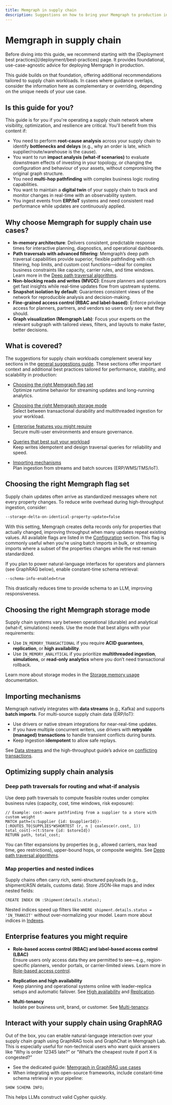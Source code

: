 ```yaml
---
title: Memgraph in supply chain
description: Suggestions on how to bring your Memgraph to production in supply chain use cases.
---
```



# Memgraph in supply chain

<Callout type="info">
Before diving into this guide, we recommend starting with the [Deployment best practices](/deployment/best-practices)
page. It provides foundational, use-case-agnostic advice for deploying Memgraph in production.

This guide builds on that foundation, offering additional recommendations tailored to supply chain workloads.
In cases where guidance overlaps, consider the information here as complementary or overriding, depending on the
unique needs of your use case.
</Callout>

## Is this guide for you?

This guide is for you if you're operating a supply chain network where visibility, optimization, and resilience are critical.
You'll benefit from this content if:

- You need to perform **root-cause analysis** across your supply chain to identify **bottlenecks and delays** (e.g., why an order is late, which supplier/route/warehouse is the cause).
- You want to run **impact analysis (what‑if scenarios)** to evaluate downstream effects of investing in your topology, or changing the configuration and behaviour of your assets, without compromising the original graph structure.
- You need **multi-hop pathfinding** with complex business logic routing capabilities.
- You want to maintain a **digital twin** of your supply chain to track and monitor changes in real-time with an observability system.
- You ingest events from **ERP/IoT** systems and need consistent read performance while updates are continuously applied.

## Why choose Memgraph for supply chain use cases?

- **In-memory architecture**: Delivers consistent, predictable response times for interactive planning, diagnostics, and operational dashboards.
- **Path traversals with advanced filtering**: Memgraph’s deep path traversal capabilities provide superior, flexible pathfinding with
  rich filtering, hop limits, and custom cost functions—ideal for complex business constraints like capacity, carrier rules, and time windows. Learn more in the
  [Deep path traversal algorithms](/advanced-algorithms/deep-path-traversal).
- **Non-blocking reads and writes (MVCC)**: Ensure planners and operators get fast insights while real-time updates flow from upstream systems.
- **Snapshot isolation by default**: Guarantees consistent views of the network for reproducible analysis and decision-making.
- **Fine-grained access control (RBAC and label-based)**: Enforce privilege access for planners, partners, and vendors so users only see what they should.
- **Graph visualization (Memgraph Lab)**: Focus your experts on the relevant subgraph with tailored views, filters, and layouts to make faster, better decisions.

## What is covered?

The suggestions for supply chain workloads complement several key sections in the
[general suggestions guide](/deployment/best-practices). These sections offer important context and
additional best practices tailored for performance, stability, and scalability in production:

- [Choosing the right Memgraph flag set](/deployment/best-practices#choosing-the-right-memgraph-flag-set)  
  Optimize runtime behavior for streaming updates and long-running analytics.

- [Choosing the right Memgraph storage mode](/deployment/best-practices#choosing-the-right-memgraph-storage-mode)  
  Select between transactional durability and multithreaded ingestion for your workload.

- [Enterprise features you might require](#enterprise-features-you-might-require)  
  Secure multi-user environments and ensure governance.

- [Queries that best suit your workload](#queries-that-best-suit-your-workload)  
  Keep writes idempotent and design traversal queries for reliability and speed.

- [Importing mechanisms](#importing-mechanisms)  
  Plan ingestion from streams and batch sources (ERP/WMS/TMS/IoT).

## Choosing the right Memgraph flag set

Supply chain updates often arrive as standardized messages where not every property changes.
To reduce write overhead during high-throughput ingestion, consider:

```bash
--storage-delta-on-identical-property-update=false
```

With this setting, Memgraph creates delta records only for properties that actually changed, improving throughput when many updates repeat existing values.
All available flags are listed in the [Configuration](/database-management/configuration) section. This flag is commonly useful when you're using batch
imports in bulk, or streaming imports where a subset of the properties changes while the rest remain standardized.

If you plan to power natural-language interfaces for operators and planners (see GraphRAG below), enable constant-time schema retrieval:

```bash
--schema-info-enabled=true
```

This drastically reduces time to provide schema to an LLM, improving responsiveness.

## Choosing the right Memgraph storage mode

Supply chain systems vary between operational (durable) and analytical (what‑if, simulations) needs.
Use the mode that best aligns with your requirements:

- Use `IN_MEMORY_TRANSACTIONAL` if you require **ACID guarantees**, **replication**, or **high availability**.
- Use `IN_MEMORY_ANALYTICAL` if you prioritize **multithreaded ingestion**, **simulations**, or **read-only analytics** where you don’t need transactional rollback.

Learn more about storage modes in the [Storage memory usage](/fundamentals/storage-memory-usage#storage-modes) documentation.

## Importing mechanisms

Memgraph natively integrates with **data streams** (e.g., Kafka) and supports **batch imports**. For multi-source supply chain data (ERP/IoT):

- Use drivers or native stream integrations for near-real-time updates.
- If you have multiple concurrent writers, use drivers with **retryable (managed) transactions** to handle transient conflicts during bursts.
- Keep ingestion **idempotent** to allow safe replays.

See [Data streams](/data-streams) and the high-throughput guide’s advice on
[conflicting transactions](/help-center/errors/transactions#conflicting-transactions).

## Optimizing supply chain analysis

### Deep path traversals for routing and what‑if analysis
Use deep path traversals to compute feasible routes under complex business rules (capacity, cost, time windows, risk exposure):

```cypher
// Example: cost-aware pathfinding from a supplier to a store with custom weight
MATCH path=(s:Supplier {id: $supplierId})-[:ROUTES_TO|SUPPLIES*WSHORTEST (r, n | coalesce(r.cost, 1)) total_cost]->(t:Store {id: $storeId})
RETURN path, total_cost;
```

You can filter expansions by properties (e.g., allowed carriers, max lead time, geo restrictions), upper-bound hops,
or composite weights. See
[Deep path traversal algorithms](/advanced-algorithms/deep-path-traversal).

### Map properties and nested indices
Supply chains often carry rich, semi-structured payloads (e.g., shipment/ASN details, customs data). Store JSON-like maps and index nested fields:

```cypher
CREATE INDEX ON :Shipment(details.status);
```

Nested indices speed up filters like `WHERE shipment.details.status = 'IN_TRANSIT'` without over-normalizing your model.
Learn more about indices in [Indexes](/fundamentals/indexes#label-property-index).

## Enterprise features you might require

- **Role-based access control (RBAC) and label-based access control (LBAC)**  
  Ensure users only access data they are permitted to see—e.g., region-specific planners, vendor portals, or carrier-limited views. Learn more in
  [Role-based access control](/database-management/authentication-and-authorization/role-based-access-control).

- **Replication and high availability**  
  Keep planning and operational systems online with leader–replica setups and automatic failover. See
  [High availability](/clustering/high-availability) and [Replication](/clustering/replication).

- **Multi-tenancy**  
  Isolate per business unit, brand, or customer. See [Multi-tenancy](/database-management/multi-tenancy).

## Interact with your supply chain using GraphRAG

Out of the box, you can enable natural-language interaction over your supply chain graph using GraphRAG tools and GraphChat in Memgraph Lab.
This is especially useful for non-technical users who want quick answers like “Why is order 12345 late?” or “What’s the cheapest route if port X is congested?”

- See the dedicated guide: [Memgraph in GraphRAG use cases](/deployment/workloads/memgraph-in-graphrag)
- When integrating with open-source frameworks, include constant-time schema retrieval in your pipeline:

```cypher
SHOW SCHEMA INFO;
```

This helps LLMs construct valid Cypher quickly.

<CommunityLinks/>
